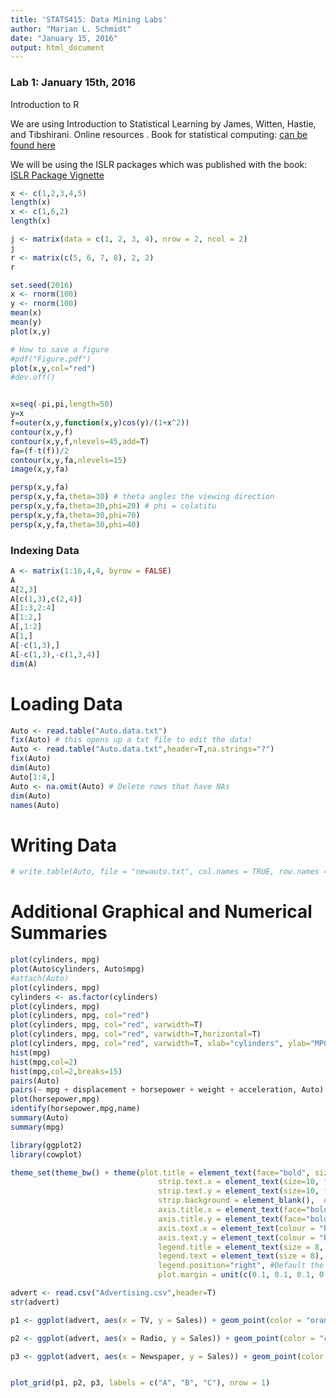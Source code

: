 ```yaml
---
title: 'STATS415: Data Mining Labs'
author: "Marian L. Schmidt"
date: "January 15, 2016"
output: html_document
---
```



### Lab 1:  January 15th, 2016
Introduction to R

We are using Introduction to Statistical Learning by James, Witten, Hastie, and  Tibshirani.  Online resources .
Book for statistical computing: 
<a href="http://www-bcf.usc.edu/~gareth/ISL/data.html" target="_blank">can be found here</a>   

We will be using the ISLR packages which was published with the book: <a href="https://cran.r-project.org/web/packages/ISLR/ISLR.pdf" target="_blank">ISLR Package Vignette</a>   



```r
x <- c(1,2,3,4,5)
length(x)
x <- c(1,6,2)
length(x)

j <- matrix(data = c(1, 2, 3, 4), nrow = 2, ncol = 2)
j
r <- matrix(c(5, 6, 7, 8), 2, 2)
r

set.seed(2016)
x <- rnorm(100)
y <- rnorm(100)
mean(x)
mean(y)
plot(x,y)

# How to save a figure
#pdf("Figure.pdf")
plot(x,y,col="red")
#dev.off()


x=seq(-pi,pi,length=50)
y=x
f=outer(x,y,function(x,y)cos(y)/(1+x^2))
contour(x,y,f)
contour(x,y,f,nlevels=45,add=T)
fa=(f-t(f))/2
contour(x,y,fa,nlevels=15)
image(x,y,fa)

persp(x,y,fa)
persp(x,y,fa,theta=30) # theta angles the viewing direction
persp(x,y,fa,theta=30,phi=20) # phi = colatitu
persp(x,y,fa,theta=30,phi=70)
persp(x,y,fa,theta=30,phi=40)


```


### Indexing Data


```r
A <- matrix(1:16,4,4, byrow = FALSE)
A
A[2,3]
A[c(1,3),c(2,4)]
A[1:3,2:4]
A[1:2,]
A[,1:2]
A[1,]
A[-c(1,3),]
A[-c(1,3),-c(1,3,4)]
dim(A)
```



# Loading Data

```r
Auto <- read.table("Auto.data.txt")
fix(Auto) # this opens up a txt file to edit the data!  
Auto <- read.table("Auto.data.txt",header=T,na.strings="?")
fix(Auto)
dim(Auto)
Auto[1:4,]
Auto <- na.omit(Auto) # Delete rows that have NAs
dim(Auto)
names(Auto)
```


# Writing Data

```r
# write.table(Auto, file = "newauto.txt", col.names = TRUE, row.names = FALSE)
```



# Additional Graphical and Numerical Summaries

```r
plot(cylinders, mpg)
plot(Auto$cylinders, Auto$mpg)
#attach(Auto)
plot(cylinders, mpg)
cylinders <- as.factor(cylinders)
plot(cylinders, mpg)
plot(cylinders, mpg, col="red")
plot(cylinders, mpg, col="red", varwidth=T)
plot(cylinders, mpg, col="red", varwidth=T,horizontal=T)
plot(cylinders, mpg, col="red", varwidth=T, xlab="cylinders", ylab="MPG")
hist(mpg)
hist(mpg,col=2)
hist(mpg,col=2,breaks=15)
pairs(Auto)
pairs(~ mpg + displacement + horsepower + weight + acceleration, Auto)
plot(horsepower,mpg)
identify(horsepower,mpg,name)
summary(Auto)
summary(mpg)
```


```r
library(ggplot2)
library(cowplot)

theme_set(theme_bw() + theme(plot.title = element_text(face="bold", size = 12),  #Set the plot title
                                 strip.text.x = element_text(size=10, face="bold"),  #Set Y facet titles 
                                 strip.text.y = element_text(size=10, face="bold"),  #Set X facet titles 
                                 strip.background = element_blank(),  #No facet background
                                 axis.title.x = element_text(face="bold", size=12),  #Set the x-axis title
                                 axis.title.y = element_text(face="bold", size=12),  #Set the y-axis title
                                 axis.text.x = element_text(colour = "black", size=8),  #Set the x-axis labels
                                 axis.text.y = element_text(colour = "black", size=8),  #Set the y-axis labels
                                 legend.title = element_text(size = 8, face="bold"),  #Set the legend title 
                                 legend.text = element_text(size = 8),  #Set the legend text
                                 legend.position="right", #Default the legend position to the right
                                 plot.margin = unit(c(0.1, 0.1, 0.1, 0.1), "cm"))) #top, right, bottom, left
```


```r

advert <- read.csv("Advertising.csv",header=T)
str(advert)

p1 <- ggplot(advert, aes(x = TV, y = Sales)) + geom_point(color = "orangered") + ggtitle("TV")

p2 <- ggplot(advert, aes(x = Radio, y = Sales)) + geom_point(color = "cornflowerblue") + ggtitle("Radio")

p3 <- ggplot(advert, aes(x = Newspaper, y = Sales)) + geom_point(color = "purple") + ggtitle("Newspaper")


plot_grid(p1, p2, p3, labels = c("A", "B", "C"), nrow = 1)

```

